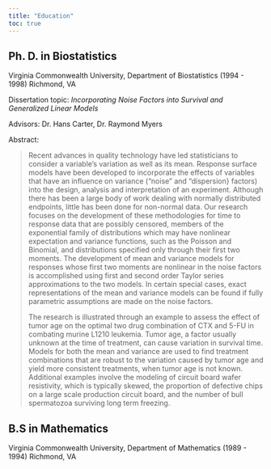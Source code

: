 ```yaml
---
title: "Education"
toc: true
---
```


## Ph. D. in Biostatistics 

Virginia Commonwealth University, Department of Biostatistics (1994 - 1998)
Richmond, VA

Dissertation topic: _Incorporating Noise Factors into Survival and Generalized Linear Models_

Advisors:  Dr. Hans Carter, Dr. Raymond Myers

Abstract: 

> Recent advances in quality technology have led statisticians to consider a variable's variation as well as its mean. Response surface models have been developed to incorporate the effects of variables that have an influence on variance ("noise" and "dispersion} factors) into the design, analysis and interpretation of an experiment. Although there has been a large body of work dealing with normally distributed endpoints, little has been done for non-normal data. Our research focuses on the development of these methodologies for time to response data that are possibly censored, members of the exponential family of distributions which may have nonlinear expectation and variance functions, such as the Poisson and Binomial, and distributions specified only through their first two moments. The development of mean and variance models for responses whose first two moments are nonlinear in the noise factors is accomplished using first and second order Taylor series approximations to the two models. In certain special cases, exact representations of the mean and variance models can be found if fully parametric assumptions are made on the noise factors.
> 
> The research is illustrated through an example to assess the effect of tumor age on the optimal two drug combination of CTX and 5-FU in combating murine L1210 leukemia. Tumor age, a factor usually unknown at the time of treatment, can cause variation in survival time. Models for both the mean and variance are used to find treatment combinations that are robust to the variation caused by tumor age and yield more consistent treatments, when tumor age is not known. Additional examples involve the modeling of circuit board wafer resistivity, which is typically skewed, the proportion of defective chips on a large scale production circuit board, and the number of bull spermatozoa surviving long term freezing.


## B.S in Mathematics

Virginia Commonwealth University, Department of Mathematics (1989 - 1994)
Richmond, VA

